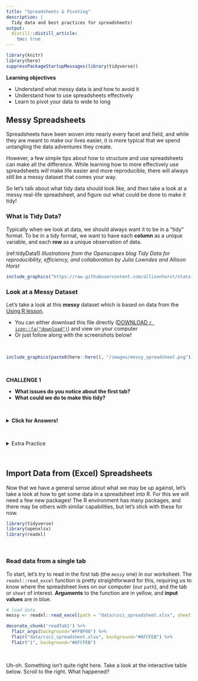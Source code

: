 ```yaml
---
title: "Spreadsheets & Pivoting"
description: | 
  Tidy data and best practices for spreadsheets!
output: 
  distill::distill_article:
    toc: true
---
```


```r

library(knitr)
library(here)
suppressPackageStartupMessages(library(tidyverse))

```

:::obj

**Learning objectives**
 
 - Understand what messy data is and how to avoid it
 - Understand how to use spreadsheets effectively
 - Learn to pivot your data to wide to long

:::

## Messy Spreadsheets

Spreadsheets have been woven into nearly every facet and field, and while they are meant to make our lives easier, it is more typical that we spend untangling the data adventures they create. 

However, a few simple tips about how to structure and use spreadsheets can make all the difference. While learning how to more effectively use spreadsheets *will* make life easier and more reproducible, there will always still be a messy dataset that comes your way.

So let’s talk about what tidy data should look like, and then take a look at a messy real-life spreadsheet, and figure out what could be done to make it tidy!

### **What is Tidy Data?**

Typically when we look at data, we should always want it to be in a "tidy" format. To be in a tidy format, we want to have each **column** as a unique variable, and each **row** as a unique observation of data. 

(ref:tidyData1) *Illustrations from the Openscapes blog Tidy Data for reproducibility, efficiency, and collaboration by Julia Lowndes and Allison Horst*

```r
include_graphics("https://raw.githubusercontent.com/allisonhorst/stats-illustrations/master/rstats-artwork/tidydata_1.jpg")
```

### **Look at a Messy Dataset**

Let's take a look at this **messy** dataset which is based on data from the [Using R lesson](m1_1_using_R.html). 

 - You can either download this file directly ([DOWNLOAD `r icon::fa("download")`](https://github.com/ucd-cws/CABW2020_R_training/raw/main/data/csci_spreadsheet.xlsx)) and view on your computer
 - Or just follow along with the screenshots below!

<br>

```r
include_graphics(paste0(here::here(), "/images/messy_spreadsheet.png"))
```

 
 <br>

:::challenge

**CHALLENGE 1**  

 - **What issues do you notice about the first tab?**
 - **What could we do to make this tidy?**

:::

<br>

<details>
  <summary class="challenge-ans-title">**Click for Answers!**</summary>
  <div class="challenge-ans-body">
 - Multiple tables on one sheet
 - Figure embedded in the same sheet
 - Tables start on different rows
 - Table on far left doesn't have column headers so no idea what the data may be
 - Mixed data (see last column in middle table)
 - Dates could be easily switched if order unknown
  </div>
</details> 

<br>

<details><summary class="extra-practice-title">Extra Practice</summary>
  <div class="extra-practice-body">
*If you are interested in an excellent lesson on how to improve your spreadsheet skills, checkout the excellent lesson via [Data Carpentry: Data Organization in Spreadsheets for Ecologists](https://datacarpentry.org/spreadsheet-ecology-lesson/). This lesson should be read by anyone and everyone who uses spreadsheets (which is everyone), so go take a look!*
  </div>
</details

<br>
<br>

## Import Data from (Excel) Spreadsheets

Now that we have a general sense about what we may be up against, let's take a look at how to get some data in a spreadsheet into R. For this we will need a few new packages! The R environment has many packages, and there may be others with similar capabilities, but let's stick with these for now.

```r
library(tidyverse)
library(openxlsx)
library(readxl)
```

<br>

### **Read data from a single tab**

To start, let's try to read in the first tab (the *`messy`* one) in our worksheet. The `readxl::read_excel` function is pretty straightforward for this, requiring us to know where the spreadsheet lives on our computer (our `path`), and the tab or `sheet` of interest. **Arguments** to the function are in yellow, and **input values** are in blue.

```r
# load data
messy <- readxl::read_excel(path = "data/csci_spreadsheet.xlsx", sheet = 1)
```


```r
decorate_chunk('readTab1') %>% 
  flair_args(background="#FFBF00") %>% 
  flair("data/csci_spreadsheet.xlsx", background="#6FCFEB") %>%
  flair("1", background="#6FCFEB")
```

<br>

Uh-oh. Something isn't quite right here. Take a look at the interactive table below. Scroll to the right. What happened?

<br>

<br>
